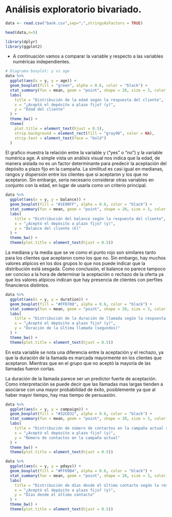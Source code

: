 # Análisis exploratorio bivariado.

```r
data <- read.csv("bank.csv",sep=";",stringsAsFactors = TRUE)

head(data,n=5)
```

```r
library(dplyr)
library(ggplot2)
```

- A continuación vamos a comparar la variable y respecto a las variables numéricas independientes.

```r
# Diagrama boxplot: y vs age
data %>%
  ggplot(aes(x = y, y = age)) +
  geom_boxplot(fill = "green", alpha = 0.6, color = "black") +
  stat_summary(fun = mean, geom = "point", shape = 20, size = 3, color = "red") +
  labs(
    title = "Distribución de la edad según la respuesta del cliente",
    x = "¿Aceptó el depósito a plazo fijo? (y)",
    y = "Edad del cliente"
  ) +
  theme_bw() +
  theme(
    plot.title = element_text(hjust = 0.5),
    strip.background = element_rect(fill = "gray90", color = NA),
    strip.text = element_text(face = "bold")
  )

```

El grafico muestra la relación entre la variable y ("yes" o "no") y la variable numérica age.
A simple vista un análisis visual nos indica que la edad, de manera aislada no es un factor determinante para predecir la aceptación del depósito a plazo fijo en la campaña. La similitud es casi igual en medianas, rangos y dispersión entre los clientes que si aceptaron y los que no aceptaron. Sin embargo, sería necesario considerar otras variables en conjunto con la edad, en lugar de usarla como un criterio principal.

```r
data %>%
  ggplot(aes(x = y, y = balance)) +
  geom_boxplot(fill = "#1E90FF", alpha = 0.6, color = "black") +
  stat_summary(fun = mean, geom = "point", shape = 20, size = 3, color = "red") +
  labs(
    title = "Distribución del balance según la respuesta del cliente",
    x = "¿Aceptó el depósito a plazo fijo? (y)",
    y = "Balance del cliente (€)"
  ) +
  theme_bw() +
  theme(plot.title = element_text(hjust = 0.5))
```

La mediana y la media que se ve como el punto rojo son similares tanto para los clientes que aceptaron como los que no. Sin embargo, hay muchos valores atípicos en los dos grupos lo que nos puede indicar que la distribución está sesgada.
Como conclusión, el balance no parece tampoco ser conciso a la hora de determinar la aceptación o rechazo de la oferta ya que los valores atípicos indican que hay presencia de clientes con perfiles financieros distintos.

```r
data %>%
  ggplot(aes(x = y, y = duration)) +
  geom_boxplot(fill = "#FFD700", alpha = 0.6, color = "black") +
  stat_summary(fun = mean, geom = "point", shape = 20, size = 3, color = "red") +
  labs(
    title = "Distribución de la duración de llamada según la respuesta del cliente",
    x = "¿Aceptó el depósito a plazo fijo? (y)",
    y = "Duración de la última llamada (segundos)"
  ) +
  theme_bw() +
  theme(plot.title = element_text(hjust = 0.5))
```

En esta variable se nota una diferencia entre la aceptación y el rechazo, ya que la duración de la llamada es marcada mayormente en los clientes que aceptaron. Mientras que en el grupo que no aceptó la mayoría de las llamadas fueron cortas.

La duración de la llamada parece ser un predictor fuerte de aceptación. Como interpretación se puede decir que las llamadas mas largas tienden a asociarse con una mayor probabilidad de éxito, posiblemente ya que al haber mayor tiempo, hay mas tiempo de persuasión. 

```r
data %>%
  ggplot(aes(x = y, y = campaign)) +
  geom_boxplot(fill = "#32CD32", alpha = 0.6, color = "black") +
  stat_summary(fun = mean, geom = "point", shape = 20, size = 3, color = "red") +
  labs(
    title = "Distribución de número de contactos en la campaña actual según la respuesta del cliente",
    x = "¿Aceptó el depósito a plazo fijo? (y)",
    y = "Número de contactos en la campaña actual"
  ) +
  theme_bw() +
  theme(plot.title = element_text(hjust = 0.5))
```

```r
data %>%
  ggplot(aes(x = y, y = pdays)) +
  geom_boxplot(fill = "#FF69B4", alpha = 0.6, color = "black") +
  stat_summary(fun = mean, geom = "point", shape = 20, size = 3, color = "red") +
  labs(
    title = "Distribución de días desde el último contacto según la respuesta del cliente",
    x = "¿Aceptó el depósito a plazo fijo? (y)",
    y = "Días desde el último contacto"
  ) +
  theme_bw() +
  theme(plot.title = element_text(hjust = 0.5))
```





